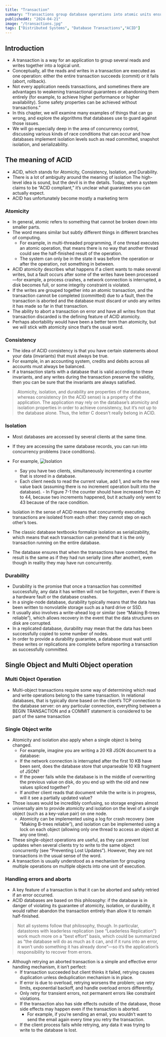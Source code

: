 ```yaml
---
title: "Transaction"
summary: "Transactions group database operations into atomic units ensuring consistency and isolation. Safely handling errors and aborts requires deduplication, backoff, separating transient errors, and managing external side effects to avoid data loss or duplication."
publishedAt: "2024-04-21"
image: "/transactions.jpg"
tags: ["Distributed Systems", "Database Transactions","ACID"]
---
```


## Introduction
- A transaction is a way for an application to group several reads and writes together into a logical unit.
- Conceptually, all the reads and writes in a transaction are executed as one operation: either the entire transaction succeeds (commit) or it fails (abort, rollback).
- Not every application needs transactions, and sometimes there are advantages to weakening transactional guarantees or abandoning them entirely (for example, to achieve higher performance or higher availability). Some safety properties can be achieved without transactions.”
- In this chapter, we will examine many examples of things that can go wrong, and explore the algorithms that databases use to guard against those issues.
- We will go especially deep in the area of concurrency control, discussing various kinds of race conditions that can occur and how databases implement isolation levels such as read committed, snapshot isolation, and serializability.


## The meaning of ACID
- ACID, which stands for Atomicity, Consistency, Isolation, and Durability.
- There is a lot of ambiguity around the meaning of isolation The high-level idea is sound, but the devil is in the details. Today, when a system claims to be “ACID compliant,” it’s unclear what guarantees you can actually expect.
- ACID has unfortunately become mostly a marketing term

### Atomicity
- In general, atomic refers to something that cannot be broken down into smaller parts.
- The word means similar but subtly different things in different branches of computing.
  - For example, in multi-threaded programming, if one thread executes an atomic operation, that means there is no way that another thread could see the half-finished result of the operation.
  - The system can only be in the state it was before the operation or after the operation, not something in between.
- ACID atomicity describes what happens if a client wants to make several writes, but a fault occurs after some of the writes have been processed—for example, a process crashes, a network connection is interrupted, a disk becomes full, or some integrity constraint is violated.
- If the writes are grouped together into an atomic transaction, and the transaction cannot be completed (committed) due to a fault, then the transaction is aborted and the database must discard or undo any writes it has made so far in that transaction.
- The ability to abort a transaction on error and have all writes from that transaction discarded is the defining feature of ACID atomicity.
- Perhaps abortability would have been a better term than atomicity, but we will stick with atomicity since that’s the usual word.

### Consistency
- The idea of ACID consistency is that you have certain statements about your data (invariants) that must always be true.
- For example, in an accounting system, credits and debits across all accounts must always be balanced.
- If a transaction starts with a database that is valid according to these invariants, and any writes during the transaction preserve the validity, then you can be sure that the invariants are always satisfied.
> Atomicity, isolation, and durability are properties of the database, whereas consistency (in the ACID sense) is a property of the application. The application may rely on the database’s atomicity and isolation properties in order to achieve consistency, but it’s not up to the database alone.
> Thus, the letter C doesn’t really belong in ACID.


### Isolation

- Most databases are accessed by several clients at the same time.
- If they are accessing the same database records, you can run into concurrency problems (race conditions).
- For example,
![Isolation](/isolation.jpg)
  - Say you have two clients, simultaneously incrementing a counter that is stored in a database.
  - Each client needs to read the current value, add 1, and write the new value back (assuming there is no increment operation built into the database). - In Figure 7-1 the counter should have increased from 42 to 44, because two increments happened, but it actually only went to 43 because of the race condition.

- Isolation in the sense of ACID means that concurrently executing transactions are isolated from each other: they cannot step on each other’s toes.
- The classic database textbooks formalize isolation as serializability, which means that each transaction can pretend that it is the only transaction running on the entire database.
- The database ensures that when the transactions have committed, the result is the same as if they had run serially (one after another), even though in reality they may have run concurrently.


### Durability

- Durability is the promise that once a transaction has committed successfully, any data it has written will not be forgotten, even if there is a hardware fault or the database crashes.
- In a single-node database, durability typically means that the data has been written to nonvolatile storage such as a hard drive or SSD.
- It usually also involves a write-ahead log or similar (see “Making B-trees reliable”), which allows recovery in the event that the data structures on disk are corrupted.
- In a replicated database, durability may mean that the data has been successfully copied to some number of nodes.
- In order to provide a durability guarantee, a database must wait until these writes or replications are complete before reporting a transaction as successfully committed.


## Single Object and Multi Object operation

### Multi Object Operation
- Multi-object transactions require some way of determining which read and write operations belong to the same transaction. In relational databases, that is typically done based on the client’s TCP connection to the database server: on any particular connection, everything between a BEGIN
TRANSACTION and a COMMIT statement is considered to be part of the same
transaction

### Single Object write

- Atomicity and isolation also apply when a single object is being changed.
  - For example, imagine you are writing a 20 KB JSON document to a database:
  - If the network connection is interrupted after the first 10 KB have been sent, does the database store that unparseable 10 KB fragment of JSON?
  - If the power fails while the database is in the middle of overwriting the previous value on disk, do you end up with the old and new values spliced together?
  - If another client reads that document while the write is in progress, will it see a partially updated value?
- Those issues would be incredibly confusing, so storage engines almost universally aim to provide atomicity and isolation on the level of a single object (such as a key-value pair) on one node.
  - Atomicity can be implemented using a log for crash recovery (see “Making B-trees reliable”), and isolation can be implemented using a lock on each object (allowing only one thread to access an object at any one time).
- These single-object operations are useful, as they can prevent lost updates when several clients try to write to the same object concurrently (see “Preventing Lost Updates”). However, they are not transactions in the usual sense of the word.
- A transaction is usually understood as a mechanism for grouping multiple operations on multiple objects into one unit of execution.


### Handling errors and aborts

- A key feature of a transaction is that it can be aborted and safely retried if an error occurred.
- ACID databases are based on this philosophy: if the database is in danger of violating its guarantee of atomicity, isolation, or durability, it would rather abandon the transaction entirely than allow it to remain half-finished.

> Not all systems follow that philosophy, though. In particular, datastores with leaderless replication (see “Leaderless Replication”) work much more on a “best effort” basis, which could be summarized as “the database will do as much as it can, and if it runs into an error, it won’t undo something it has already done”—so it’s the application’s responsibility to recover from errors.

- Although retrying an aborted transaction is a simple and effective error handling mechanism, it isn’t perfect:
  - If transaction succeeded but client thinks it failed, retrying causes duplication unless deduplication mechanism is in place.
  - If error is due to overload, retrying worsens the problem; use retry limits, exponential backoff, and handle overload errors differently.
  - Only retry for transient errors, not permanent errors like constraint violations.
  - If the transaction also has side effects outside of the database, those side effects may happen even if the transaction is aborted.
    - For example, if you’re sending an email, you wouldn’t want to send the email again every time you retry the transaction.
  - If the client process fails while retrying, any data it was trying to write to the database is lost.


